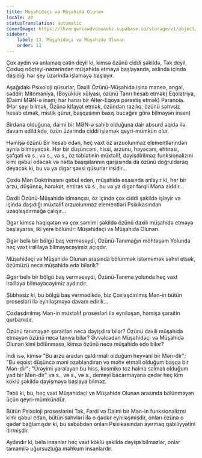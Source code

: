 ```yaml
---
title: Müşahidəçi və Müşahidə Olunan
locale: az
statusTranslation: automatic
coverImage: https://lhvmrqwrcowdvduuaukz.supabase.co/storage/v1/object/public/strapi-uploads/small_cover-tratado-de-psicologia-revolucionaria.webp-5e15e1cec4e0ebebcde5d7fc7565d8fd.webp
sidebar:
    label: 13. Müşahidəçi və Müşahidə Olunan
    order: 13
---
```

Çox aydın və anlamaq çətin deyil ki, kimsə özünü ciddi şəkildə, Tək deyil, Çoxluq nöqteyi-nəzərindən müşahidə etməyə başlayanda, əslində içində daşıdığı hər şey üzərində işləməyə başlayır.

Aşağıdakı Psixoloji qüsurlar, Daxili Özünü-Müşahidə işinə maneə, əngəl, səddir: Mitomaniya, (Böyüklük xülyası, özünü Tanrı hesab etmək) Eqolatriya, (Daimi MƏN-ə inam; hər hansı bir Alter-Eqoya pərəstiş etmək) Paranoia. (Hər şeyi bilmək, Özünə kifayət etmək, özündən razılıq, özünü səhvsiz hesab etmək, mistik qürur, başqasının baxış bucağını görə bilməyən insan)

Birdənə olduğuna, daimi bir MƏN-ə sahib olduğuna dair absurd əqidə ilə davam edildikdə, özün üzərində ciddi işləmək qeyri-mümkün olur.

Həmişə özünü Bir hesab edən, heç vaxt öz arzuolunmaz elementlərindən ayrıla bilməyəcək. Hər bir düşüncəni, hissi, arzunu, həyəcanı, ehtirası, şəfqəti və s., və s., və s., öz təbiətinin müxtəlif, dəyişdirilməz funksionalizmi kimi qəbul edəcək və hətta başqalarının qarşısında da özünü doğruldaraq deyəcək ki, bu və ya digər şəxsi qüsurlar irsidir...

Çoxlu Mən Doktrinasını qəbul edən, müşahidə əsasında anlayır ki, hər bir arzu, düşüncə, hərəkət, ehtiras və s., bu və ya digər fərqli Mənə aiddir...

Daxili Özünü-Müşahidə idmançısı, öz içində çox ciddi şəkildə işləyir və içində daşıdığı müxtəlif arzuolunmaz elementləri Psixikasından uzaqlaşdırmağa çalışır...

Əgər kimsə həqiqətən və çox səmimi şəkildə özünü daxili müşahidə etməyə başlayarsa, iki yerə bölünür: Müşahidəçi və Müşahidə Olunan.

Əgər belə bir bölgü baş verməsəydi, Özünü-Tanımağın möhtəşəm Yolunda heç vaxt irəliləyə bilməyəcəyimiz açıqdır.

Müşahidəçi və Müşahidə Olunan arasında bölünmək istəməmək səhvi etsək, özümüzü necə müşahidə edə bilərik?

Əgər belə bir bölgü baş verməsəydi, Özünü-Tanıma yolunda heç vaxt irəliləyə bilməyəcəyimiz aydındır.

Şübhəsiz ki, bu bölgü baş vermədikdə, biz Çoxlaşdırılmış Mən-in bütün prosesləri ilə eyniləşməyə davam edirik...

Çoxlaşdırılmış Mən-in müxtəlif prosesləri ilə eyniləşən, həmişə şəraitin qurbanıdır.

Özünü tanımayan şəraitləri necə dəyişdirə bilər? Özünü daxili müşahidə etməyən özünü necə tanıya bilər? Əvvəlcədən Müşahidəçi və Müşahidə Olunan kimi bölünməsə, kimsə özünü necə müşahidə edə bilər?

İndi isə, kimsə "Bu arzu aradan qaldırmalı olduğum heyvani bir Mən-dir"; "Bu eqoist düşüncə məni əzablandıran və məhv etməli olduğum başqa bir Mən-dir"; "Ürəyimi yaralayan bu hiss, kosmiko toz halına salmalı olduğum yad bir Mən-dir" və s., və s., və s., deməyi bacarmayana qədər heç kim köklü şəkildə dəyişməyə başlaya bilməz.

Təbii ki, bu, heç vaxt Müşahidəçi və Müşahidə Olunan arasında bölünməyən üçün qeyri-mümkündür.

Bütün Psixoloji proseslərini Tək, Fərdi və Daimi bir Mən-in funksionalizmi kimi qəbul edən, bütün səhvləri ilə o qədər eyniləşmişdir, onları özünə o qədər bağlamışdır ki, bu səbəbdən onları Psixikasından ayırmaq qabiliyyətini itirmişdir.

Aydındır ki, belə insanlar heç vaxt köklü şəkildə dəyişə bilməzlər, onlar tamamilə uğursuzluğa məhkum insanlardır.

